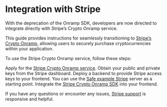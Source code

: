 
# Integration with Stripe

<Callout type="info" emoji="ℹ️">
With the deprecation of the Onramp SDK, developers are now directed to integrate directly with Stripe’s Crypto Onramp service.
</Callout>

This guide provides instructions for seamlessly transitioning to [Stripe’s Crypto Onramp]((https://stripe.com/docs/crypto/overview)), allowing users to securely purchase cryptocurrencies within your application.

To use the Stripe Crypto Onramp service, follow these steps:

Apply for the [Stripe Crypto Onramp service](https://docs.stripe.com/crypto).
Obtain your public and private keys from the Stripe dashboard.
Deploy a backend to provide Stripe access keys to your frontend. You can use the [Safe example Stripe](https://github.com/safe-global/safe-core-sdk/tree/main/packages/onramp-kit/example/server) server as a starting point.
Integrate the [Stripe Crypto Onramp SDK](https://docs.stripe.com/crypto/integrate-the-onramp) into your frontend.

If you have any questions or encounter any issues, [Stripe support](https://support.stripe.com/) is responsive and helpful.